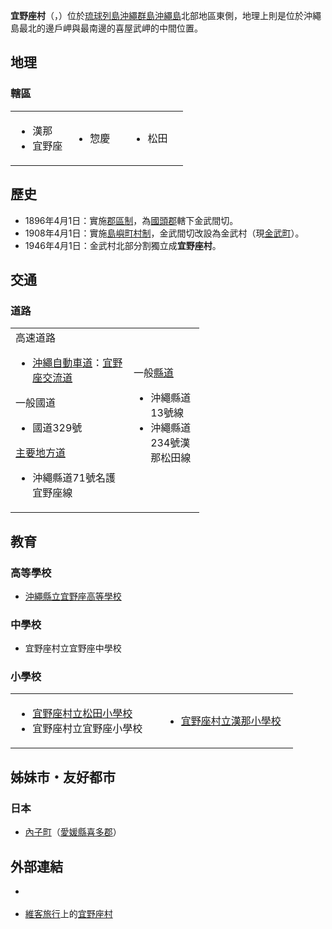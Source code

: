 {{日本町村
| 自治體名=宜野座
| 町村=村
| 圖像=[[File:Kanna_Main_Dam.jpg|240px]]
| 圖像說明=[[漢那大壩|漢那大壩]]{{Infobox mapframe|frame-width=240|zoom=11}}
| 町村章=[[File:Emblem_of_Ginoza.gif|100px]]
| 日文原名=宜野座村
| 平假名=ぎのざそん
| 羅馬字拼音=Ginoza-son
| 都道府縣=沖繩縣
| 支廳=
| 郡=國頭郡
| 編號=47313-8
| 面積=31.32
| 邊界未定=
| 人口=5,345
| 統計時間=2006年3月31日
| 自治體=[[金武町|金武町]]、[[恩納村|恩納村]]、[[名護市|名護市]]
| 樹=[[琉球松|琉球松]]
| 花=[[杜鵑花|杜鵑花]]
| 其他象徵物=村鳥
| 其他象徵=[[綠繡眼|綠繡眼]]
| 郵遞區號=904-1392
| 所在地=國頭郡宜野座村字宜野座296番地<br><center>[[File:Ginoza_Village_Office.jpg|210px]]</center>
| 電話號碼=98-968-5111
| 外部連結=http://www.vill.ginoza.okinawa.jp/
| 經度=
| 緯度=
| 地圖=[[File:Ginoza_in_Okinawa_Map.gif|200px]]
}}
'''宜野座村'''（{{jpn|j=宜野座村|hg=ぎのざそん|rm=Ginoza son|f=y}}，{{ryu|r=宜野座|kn=ヂヌヂャ|rm=Zinuza}}）位於[[琉球列島|琉球列島]][[沖繩群島|沖繩群島]][[沖繩島|沖繩島]]北部地區東側，地理上則是位於沖繩島最北的邊戶岬與最南邊的喜屋武岬的中間位置。

==地理==
===轄區===
{| width="65%"
|-----
| valign="top" width="33%" |
*漢那
*宜野座
| valign="top" width="33%" |
*惣慶
| valign="top" width="33%" |
*松田
|}

==歷史==
*1896年4月1日：實施[[郡區制|郡區制]]，為[[國頭郡|國頭郡]]轄下金武間切。
*1908年4月1日：實施[[島嶼町村制|島嶼町村制]]，金武間切改設為金武村（現[[金武町|金武町]]）。
*1946年4月1日：金武村北部分割獨立成'''宜野座村'''。

==交通==
===道路===

{| width="60%"
|-----
| valign="top" width="50%" |
;高速道路
*[[沖繩自動車道|沖繩自動車道]]：[[宜野座交流道|宜野座交流道]]
;一般國道
*國道329號
;[[主要地方道|主要地方道]]
*沖繩縣道71號名護宜野座線
| valign="top" |
;一般[[都道府縣道|縣道]]
*沖繩縣道13號線
*沖繩縣道234號漢那松田線
|}

==教育==
===高等學校===
*[http://www.ginoza-h.open.ed.jp/ 沖繩縣立宜野座高等學校]{{Wayback|url=http://www.ginoza-h.open.ed.jp/ |date=20060628212954 }}

===中學校===
*宜野座村立宜野座中學校

===小學校===

{| width="90%"
|-----
| valign="top" width="50%" |
*[http://www.matsuda-e.ed.jp/ 宜野座村立松田小學校]{{Wayback|url=http://www.matsuda-e.ed.jp/ |date=20061201032458 }}
*宜野座村立宜野座小學校
| valign="top" |
*[http://www.kanna-e.ed.jp/ 宜野座村立漢那小學校]{{Wayback|url=http://www.kanna-e.ed.jp/ |date=20070220221434 }}
|}

==姊妹市・友好都市==
===日本===
*[[內子町|內子町]]（[[愛媛縣|愛媛縣]][[喜多郡|喜多郡]]）

==外部連結==
{{Commonscat|Ginoza, Okinawa}}
* {{Ja icon}} {{official website}}
* {{Ja icon}} [[維客旅行|維客旅行]]上的[http://wikitravel.org/ja/宜野座村 宜野座村]{{Wayback|url=http://wikitravel.org/ja/%E5%AE%9C%E9%87%8E%E5%BA%A7%E6%9D%91 |date=20151011095640 }}

{{沖繩縣}}
{{Authority control}}